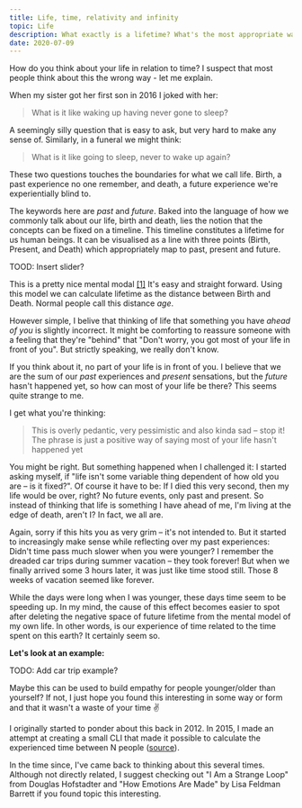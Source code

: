 ```yaml
---
title: Life, time, relativity and infinity
topic: Life
description: What exactly is a lifetime? What's the most appropriate way to think about it?
date: 2020-07-09
---
```


How do you think about your life in relation to time? I suspect that most people
think about this the wrong way - let me explain.

When my sister got her first son in 2016 I joked with her:

> What is it like waking up having never gone to sleep?

A seemingly silly question that is easy to ask, but very hard to make any sense
of. Similarly, in a funeral we might think:

> What is it like going to sleep, never to wake up again?

These two questions touches the boundaries for what we call life. Birth, a past
experience no one remember, and death, a future experience we're experientially
blind to.

The keywords here are _past_ and _future_. Baked into the language of how we
commonly talk about our life, birth and death, lies the notion that the concepts
can be fixed on a timeline. This timeline constitutes a lifetime for us human
beings. It can be visualised as a line with three points (Birth, Present, and
Death) which appropriately map to past, present and future.

TOOD: Insert slider?

This is a pretty nice mental modal [[1]](#footnote-1) It's easy and straight
forward. Using this model we can calculate lifetime as the distance between
Birth and Death. Normal people call this distance _age_.

However simple, I belive that thinking of life that something you have _ahead of
you_ is slightly incorrect. It might be comforting to reassure someone with a
feeling that they're "behind" that "Don't worry, you got most of your life in
front of you". But strictly speaking, we really don't know.

If you think about it, no part of your life is in front of you. I believe that
we are the sum of our _past_ experiences and _present_ sensations, but the
_future_ hasn't happened yet, so how can most of your life be there? This seems
quite strange to me.

I get what you're thinking:

> This is overly pedantic, very pessimistic and also kinda sad – stop it! The
> phrase is just a positive way of saying most of your life hasn't happened yet

You might be right. But something happened when I challenged it: I started
asking myself, if "life isn't some variable thing dependent of how old you are –
is it fixed?". Of course it have to be: If I died this very second, then my life
would be over, right? No future events, only past and present. So instead of
thinking that life is something I have ahead of me, I'm living at the edge of
death, aren't I? In fact, we all are.

Again, sorry if this hits you as very grim – it's not intended to. But it
started to increasingly make sense while reflecting over my past experiences:
Didn't time pass much slower when you were younger? I remember the dreaded car
trips during summer vacation – they took forever! But when we finally arrived
some 3 hours later, it was just like time stood still. Those 8 weeks of vacation
seemed like forever.

While the days were long when I was younger, these days time seem to be speeding
up. In my mind, the cause of this effect becomes easier to spot after deleting
the negative space of future lifetime from the mental model of my own life. In
other words, is our experience of time related to the time spent on this earth?
It certainly seem so.

**Let's look at an example:**

TODO: Add car trip example?

Maybe this can be used to build empathy for people younger/older than yourself?
If not, I just hope you found this interesting in some way or form and that it
wasn't a waste of your time ✌️

<footnote id="footnote-1">
  
I originally started to ponder about this back in 2012. In 2015, I made an
attempt at creating a small CLI that made it possible to calculate the
experienced time between N people (<a
href="https://github.com/rix1/time">source</a>).

In the time since, I've came back to thinking about this several times. Although
not directly related, I suggest checking out "I Am a Strange Loop" from Douglas
Hofstadter and "How Emotions Are Made" by Lisa Feldman Barrett if you found
topic this interesting.

</footnote>
